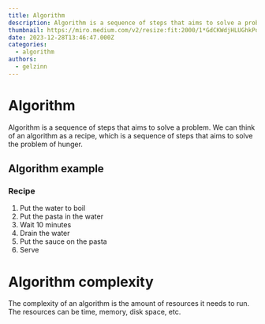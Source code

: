 ```yaml
---
title: Algorithm
description: Algorithm is a sequence of steps that aims to solve a problem.
thumbnail: https://miro.medium.com/v2/resize:fit:2000/1*GdCKWdjHLUGhkPoXjI6vIQ.jpeg
date: 2023-12-28T13:46:47.000Z
categories:
  - algorithm
authors:
  - gelzinn
---
```


# Algorithm

Algorithm is a sequence of steps that aims to solve a problem. We can think of an algorithm as a recipe, which is a sequence of steps that aims to solve the problem of hunger.

## Algorithm example

### Recipe

1. Put the water to boil
2. Put the pasta in the water
3. Wait 10 minutes
4. Drain the water
5. Put the sauce on the pasta
6. Serve

# Algorithm complexity

The complexity of an algorithm is the amount of resources it needs to run. The resources can be time, memory, disk space, etc.
